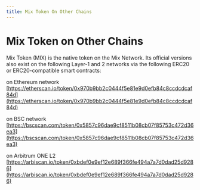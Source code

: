 ```yaml
---
title: Mix Token On Other Chains
---
```

# Mix Token on Other Chains

Mix Token (MIX) is the native token on the Mix Network. Its official versions also exist on the following Layer-1 and 2 networks via the following ERC20 or ERC20-compatible smart contracts:

on Ethereum network [https://etherscan.io/token/0x970b9bb2c0444f5e81e9d0efb84c8ccdcdcaf84d](https://etherscan.io/token/0x970b9bb2c0444f5e81e9d0efb84c8ccdcdcaf84d)​

on BSC network [https://bscscan.com/token/0x5857c96dae9cf8511b08cb07f85753c472d36ea3](https://bscscan.com/token/0x5857c96dae9cf8511b08cb07f85753c472d36ea3)​

on Arbitrum ONE L2 [https://arbiscan.io/token/0xbdef0e9ef12e689f366fe494a7a7d0dad25d9286](https://arbiscan.io/token/0xbdef0e9ef12e689f366fe494a7a7d0dad25d9286)​
